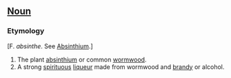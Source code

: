 ==[[noun (part of speech)|Noun]]==

===Etymology===
[F. ''absinthe''. See [[Absinthium]].]

<ol>
<li>The plant [[absinthium]] or common [[wormwood]].

<li> A strong [[spirituous]] [[liqueur]] made from wormwood and [[brandy]] or alcohol.
</ol>